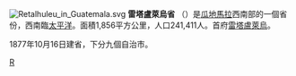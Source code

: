 [[File:Retalhuleu_in_Guatemala.svg|right]]
'''雷塔盧萊烏省''' （{{lang-es|Departamento de Retalhuleu}}）是[[瓜地馬拉|瓜地馬拉]]西南部的一個省份，西南臨[[太平洋|太平洋]]。面積1,856平方公里，人口241,411人。首府[[雷塔盧萊烏|雷塔盧萊烏]]。

1877年10月16日建省，下分九個自治市。
 
{{Departments of Guatemala}}

[[Category:瓜地馬拉行政區劃|R]]